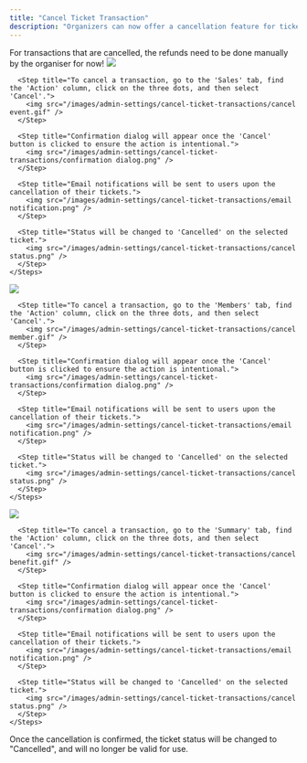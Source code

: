 ```yaml
---
title: "Cancel Ticket Transaction"
description: "Organizers can now offer a cancellation feature for tickets. To enable this feature, please request assistance from our team."
---
```


<Warning>
  For transactions that are cancelled, the refunds need to be done manually by
  the organiser for now!
</Warning>

<Tabs>
  <Tab title="Events">
    <Steps>
      <Step title="Navigate to the 'Dashboard' panel by selecting any event in the 'Event' Panel">
        <img src="/images/admin-settings/cancel-ticket-transactions/event dashboard.gif" />
      </Step>

      <Step title="To cancel a transaction, go to the 'Sales' tab, find the 'Action' column, click on the three dots, and then select 'Cancel'.">
        <img src="/images/admin-settings/cancel-ticket-transactions/cancel event.gif" />
      </Step>

      <Step title="Confirmation dialog will appear once the 'Cancel' button is clicked to ensure the action is intentional.">
        <img src="/images/admin-settings/cancel-ticket-transactions/confirmation dialog.png" />
      </Step>

      <Step title="Email notifications will be sent to users upon the cancellation of their tickets.">
        <img src="/images/admin-settings/cancel-ticket-transactions/email notification.png" />
      </Step>

      <Step title="Status will be changed to 'Cancelled' on the selected ticket.">
        <img src="/images/admin-settings/cancel-ticket-transactions/cancel status.png" />
      </Step>
    </Steps>
  </Tab>

  <Tab title="Membership">
    <Steps>
      <Step title="Navigate to the 'Dashboard' panel by selecting any memberships in the 'Membership' Panel">
        <img src="/images/admin-settings/cancel-ticket-transactions/membership dashboard.gif" />
      </Step>

      <Step title="To cancel a transaction, go to the 'Members' tab, find the 'Action' column, click on the three dots, and then select 'Cancel'.">
        <img src="/images/admin-settings/cancel-ticket-transactions/cancel member.gif" />
      </Step>

      <Step title="Confirmation dialog will appear once the 'Cancel' button is clicked to ensure the action is intentional.">
        <img src="/images/admin-settings/cancel-ticket-transactions/confirmation dialog.png" />
      </Step>

      <Step title="Email notifications will be sent to users upon the cancellation of their tickets.">
        <img src="/images/admin-settings/cancel-ticket-transactions/email notification.png" />
      </Step>

      <Step title="Status will be changed to 'Cancelled' on the selected ticket.">
        <img src="/images/admin-settings/cancel-ticket-transactions/cancel status.png" />
      </Step>
    </Steps>
  </Tab>

  <Tab title="Benefits">
    <Steps>
      <Step title="Navigate to the 'Dashboard' panel by selecting any benefits in the 'Benefit' Panel">
        <img src="/images/admin-settings/cancel-ticket-transactions/benefit dashboard.gif" />
      </Step>

      <Step title="To cancel a transaction, go to the 'Summary' tab, find the 'Action' column, click on the three dots, and then select 'Cancel'.">
        <img src="/images/admin-settings/cancel-ticket-transactions/cancel benefit.gif" />
      </Step>

      <Step title="Confirmation dialog will appear once the 'Cancel' button is clicked to ensure the action is intentional.">
        <img src="/images/admin-settings/cancel-ticket-transactions/confirmation dialog.png" />
      </Step>

      <Step title="Email notifications will be sent to users upon the cancellation of their tickets.">
        <img src="/images/admin-settings/cancel-ticket-transactions/email notification.png" />
      </Step>

      <Step title="Status will be changed to 'Cancelled' on the selected ticket.">
        <img src="/images/admin-settings/cancel-ticket-transactions/cancel status.png" />
      </Step>
    </Steps>
  </Tab>
</Tabs>

<Warning>
  Once the cancellation is confirmed, the ticket status will be changed to
  "Cancelled", and will no longer be valid for use.
</Warning>